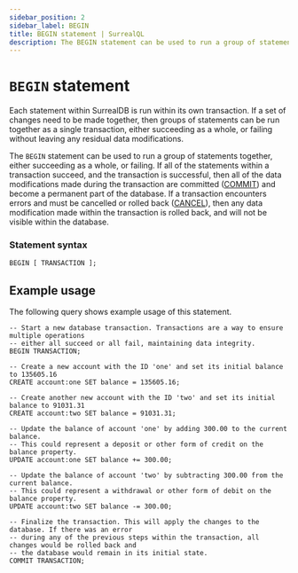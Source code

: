 ```yaml
---
sidebar_position: 2
sidebar_label: BEGIN
title: BEGIN statement | SurrealQL
description: The BEGIN statement can be used to run a group of statements together, either succeeding as a whole, or failing.
---
```


# `BEGIN` statement

Each statement within SurrealDB is run within its own transaction. If a set of changes need to be made together, then groups of statements can be run together as a single transaction, either succeeding as a whole, or failing without leaving any residual data modifications.

The `BEGIN` statement can be used to run a group of statements together, either succeeding as a whole, or failing. If all of the statements within a transaction succeed, and the transaction is successful, then all of the data modifications made during the transaction are committed ([COMMIT](/docs/surrealdb/surrealql/statements/commit)) and become a permanent part of the database. If a transaction encounters errors and must be cancelled or rolled back ([CANCEL](/docs/surrealdb/surrealql/statements/cancel)), then any data modification made within the transaction is rolled back, and will not be visible within the database.

### Statement syntax

```surql title="SurrealQL Syntax"
BEGIN [ TRANSACTION ];
```

## Example usage

The following query shows example usage of this statement.

```surql
-- Start a new database transaction. Transactions are a way to ensure multiple operations
-- either all succeed or all fail, maintaining data integrity.
BEGIN TRANSACTION;

-- Create a new account with the ID 'one' and set its initial balance to 135605.16
CREATE account:one SET balance = 135605.16;

-- Create another new account with the ID 'two' and set its initial balance to 91031.31
CREATE account:two SET balance = 91031.31;

-- Update the balance of account 'one' by adding 300.00 to the current balance.
-- This could represent a deposit or other form of credit on the balance property.
UPDATE account:one SET balance += 300.00;

-- Update the balance of account 'two' by subtracting 300.00 from the current balance.
-- This could represent a withdrawal or other form of debit on the balance property.
UPDATE account:two SET balance -= 300.00;

-- Finalize the transaction. This will apply the changes to the database. If there was an error
-- during any of the previous steps within the transaction, all changes would be rolled back and
-- the database would remain in its initial state.
COMMIT TRANSACTION;
```
